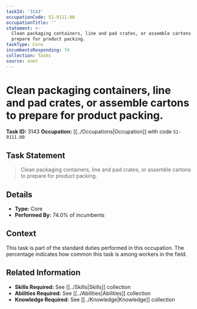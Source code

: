 ```yaml
---
taskId: '3143'
occupationCode: 51-9111.00
occupationTitle: ''
statement: >-
  Clean packaging containers, line and pad crates, or assemble cartons to
  prepare for product packing.
taskType: Core
incumbentsResponding: 74
collection: Tasks
source: onet
---
```

# Clean packaging containers, line and pad crates, or assemble cartons to prepare for product packing.

**Task ID:** 3143
**Occupation:** [[../Occupations|Occupation]] with code `51-9111.00`

## Task Statement

> Clean packaging containers, line and pad crates, or assemble cartons to prepare for product packing.

## Details

- **Type:** Core
- **Performed By:** 74.0% of incumbents

## Context

This task is part of the standard duties performed in this occupation. The percentage indicates how common this task is among workers in the field.

## Related Information

- **Skills Required:** See [[../Skills|Skills]] collection
- **Abilities Required:** See [[../Abilities|Abilities]] collection
- **Knowledge Required:** See [[../Knowledge|Knowledge]] collection
